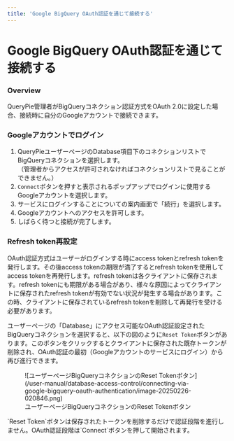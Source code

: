 ```yaml
---
title: 'Google BigQuery OAuth認証を通じて接続する'
---
```



# Google BigQuery OAuth認証を通じて接続する

### Overview

QueryPie管理者がBigQueryコネクション認証方式をOAuth 2.0に設定した場合、接続時に自分のGoogleアカウントで接続できます。

### Googleアカウントでログイン

1. QueryPieユーザーページのDatabase項目下のコネクションリストでBigQueryコネクションを選択します。<br/>（管理者からアクセスが許可されなければコネクションリストで見ることができません。）<br/>
2. `Connect`ボタンを押すと表示されるポップアップでログインに使用するGoogleアカウントを選択します。
3. サービスにログインすることについての案内画面で「続行」を選択します。<br/>
4. Googleアカウントへのアクセスを許可します。<br/>
5. しばらく待つと接続が完了します。

### Refresh token再設定

<Callout type="info">
OAuth認証方式はユーザーがログインする時にaccess tokenとrefresh tokenを発行します。その後access tokenの期限が満了するとrefresh tokenを使用してaccess tokenを再発行します。refresh tokenは各クライアントに保存されます。refresh tokenにも期限がある場合があり、様々な原因によってクライアントに保存されたrefresh tokenが有効でない状況が発生する場合があります。この時、クライアントに保存されているrefresh tokenを削除して再発行を受ける必要があります。
</Callout>

ユーザーページの「Database」にアクセス可能なOAuth認証設定されたBigQueryコネクションを選択すると、以下の図のように`Reset Token`ボタンがあります。このボタンをクリックするとクライアントに保存された既存トークンが削除され、OAuth認証の最初（Googleアカウントのサービスにログイン）から再び進行できます。

<figure data-layout="center" data-align="center">
![ユーザーページBigQueryコネクションのReset Tokenボタン](/user-manual/database-access-control/connecting-via-google-bigquery-oauth-authentication/image-20250226-020846.png)
<figcaption>
ユーザーページBigQueryコネクションのReset Tokenボタン
</figcaption>
</figure>

<Callout type="info">
`Reset Token`ボタンは保存されたトークンを削除するだけで認証段階を進行しません。OAuth認証段階は`Connect`ボタンを押して開始されます。
</Callout>
